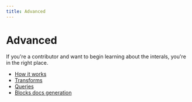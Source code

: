 ```yaml
---
title: Advanced
---
```



# Advanced

If you're a contributor and want to begin learning about
the interals, you're in the right place.

- [How it works](/docs/advanced/how-it-works/)
- [Transforms](/docs/advanced/transforms/)
- [Queries](/docs/advanced/queries/)
- [Blocks docs generation](/docs/advanced/blocks-docs-generation/)

